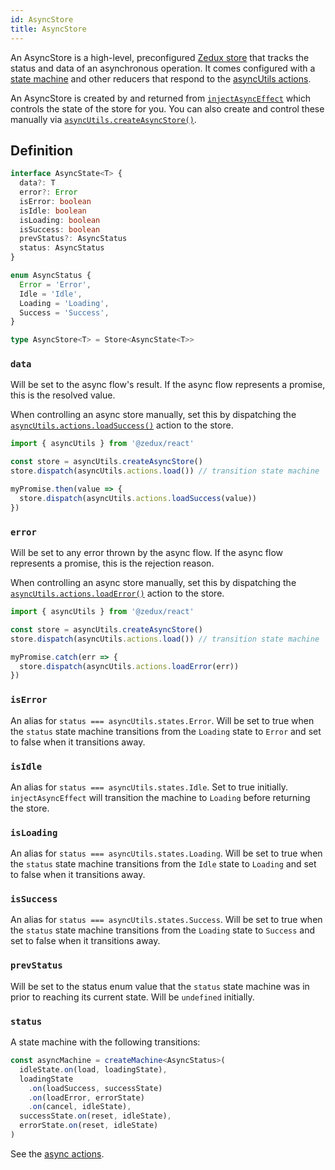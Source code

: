 ```yaml
---
id: AsyncStore
title: AsyncStore
---
```


An AsyncStore is a high-level, preconfigured [Zedux store](../classes/Store) that tracks the status and data of an asynchronous operation. It comes configured with a [state machine](../../walkthrough/state-machines) and other reducers that respond to the [asyncUtils actions](../factories/createAsyncStore#actions).

An AsyncStore is created by and returned from [`injectAsyncEffect`](../injectors/injectAsyncEffect) which controls the state of the store for you. You can also create and control these manually via [`asyncUtils.createAsyncStore()`](../factories/createAsyncStore).

## Definition

```ts
interface AsyncState<T> {
  data?: T
  error?: Error
  isError: boolean
  isIdle: boolean
  isLoading: boolean
  isSuccess: boolean
  prevStatus?: AsyncStatus
  status: AsyncStatus
}

enum AsyncStatus {
  Error = 'Error',
  Idle = 'Idle',
  Loading = 'Loading',
  Success = 'Success',
}

type AsyncStore<T> = Store<AsyncState<T>>
```

### `data`

Will be set to the async flow's result. If the async flow represents a promise, this is the resolved value.

When controlling an async store manually, set this by dispatching the [`asyncUtils.actions.loadSuccess()`](../factories/createAsyncStore#loadsuccess) action to the store.

```ts
import { asyncUtils } from '@zedux/react'

const store = asyncUtils.createAsyncStore()
store.dispatch(asyncUtils.actions.load()) // transition state machine

myPromise.then(value => {
  store.dispatch(asyncUtils.actions.loadSuccess(value))
})
```

### `error`

Will be set to any error thrown by the async flow. If the async flow represents a promise, this is the rejection reason.

When controlling an async store manually, set this by dispatching the [`asyncUtils.actions.loadError()`](../factories/createAsyncStore#loaderror) action to the store.

```ts
import { asyncUtils } from '@zedux/react'

const store = asyncUtils.createAsyncStore()
store.dispatch(asyncUtils.actions.load()) // transition state machine

myPromise.catch(err => {
  store.dispatch(asyncUtils.actions.loadError(err))
})
```

### `isError`

An alias for `status === asyncUtils.states.Error`. Will be set to true when the `status` state machine transitions from the `Loading` state to `Error` and set to false when it transitions away.

### `isIdle`

An alias for `status === asyncUtils.states.Idle`. Set to true initially. `injectAsyncEffect` will transition the machine to `Loading` before returning the store.

### `isLoading`

An alias for `status === asyncUtils.states.Loading`. Will be set to true when the `status` state machine transitions from the `Idle` state to `Loading` and set to false when it transitions away.

### `isSuccess`

An alias for `status === asyncUtils.states.Success`. Will be set to true when the `status` state machine transitions from the `Loading` state to `Success` and set to false when it transitions away.

### `prevStatus`

Will be set to the status enum value that the `status` state machine was in prior to reaching its current state. Will be `undefined` initially.

### `status`

A state machine with the following transitions:

```ts
const asyncMachine = createMachine<AsyncStatus>(
  idleState.on(load, loadingState),
  loadingState
    .on(loadSuccess, successState)
    .on(loadError, errorState)
    .on(cancel, idleState),
  successState.on(reset, idleState),
  errorState.on(reset, idleState)
)
```

See the [async actions](../factories/createAsyncStore#actions).
